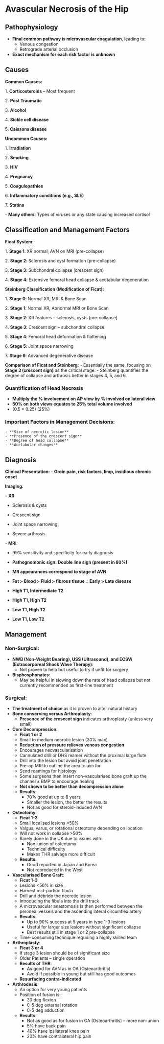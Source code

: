 # Avascular Necrosis of the Hip

## Pathophysiology

-   **Final common pathway is microvascular coagulation**, leading to:
    -   Venous congestion
    -   Retrograde arterial occlusion
-   **Exact mechanism for each risk factor is unknown**

## Causes

**Common Causes:**

1\. **Corticosteroids** – Most frequent

2\. **Post Traumatic**

3\. **Alcohol**

4\. **Sickle cell disease**

5\. **Caissons disease**

**Uncommon Causes:**

1\. **Irradiation**

2\. **Smoking**

3\. **HIV**

4\. **Pregnancy**

5\. **Coagulopathies**

6\. **Inflammatory conditions (e.g., SLE)**

7\. **Statins**

\- **Many others**: Types of viruses or any state causing increased cortisol

## Classification and Management Factors

**Ficat System:**

1\. **Stage 1**: XR normal, AVN on MRI (pre-collapse)

2\. **Stage 2**: Sclerosis and cyst formation (pre-collapse)

3\. **Stage 3**: Subchondral collapse (crescent sign)

4\. **Stage 4**: Extensive femoral head collapse & acetabular degeneration

**Steinberg Classification (Modification of Ficat):**

1\. **Stage 0**: Normal XR, MRI & Bone Scan

2\. **Stage 1**: Normal XR, Abnormal MRI or Bone Scan

3\. **Stage 2**: XR features – sclerosis, cysts (pre-collapse)

4\. **Stage 3**: Crescent sign – subchondral collapse

5\. **Stage 4**: Femoral head deformation & flattening

6\. **Stage 5**: Joint space narrowing

7\. **Stage 6**: Advanced degenerative disease

**Comparison of Ficat and Steinberg:** - Essentially the same, focusing on **Stage 3 (crescent sign)** as the critical stage. - Steinberg quantifies the degree of collapse and arthrosis better in stages 4, 5, and 6.

### Quantification of Head Necrosis

-   **Multiply the % involvement on AP view by % involved on lateral view**
-   **50% on both views equates to 25% total volume involved**
-   (0.5 \times 0.5 = 0.25) (25%)

### Important Factors in Management Decisions:

```         
- **Size of necrotic lesion**
- **Presence of the crescent sign**
- **Degree of head collapse**
- **Acetabular changes**
```

## Diagnosis

**Clinical Presentation:** - **Groin pain, risk factors, limp, insidious chronic onset**

**Imaging:**

\- **XR**:

-   Sclerosis & cysts

-   Crescent sign

-   Joint space narrowing

-   Severe arthrosis

\- **MRI**:

-   99% sensitivity and specificity for early diagnosis

-   **Pathognomonic sign: Double line sign (present in 80%)**

-   **MR appearances correspond to stage of AVN**:

-   **Fat \> Blood \> Fluid \> fibrous tissue = Early \> Late disease**

-   **High T1, Intermediate T2**

-   **High T1, High T2**

-   **Low T1, High T2**

-   **Low T1, Low T2**

## Management

### Non-Surgical:

-   **NWB (Non-Weight Bearing), USS (Ultrasound), and ECSW (Extracorporeal Shock Wave Therapy)**:
    -   Not proven to help but useful to try if unfit for surgery
-   **Bisphosphonates**:
    -   May be helpful in slowing down the rate of head collapse but not currently recommended as first-line treatment

### Surgical:

-   **The treatment of choice** as it is proven to alter natural history
-   **Bone conserving versus Arthroplasty**:
    -   **Presence of the crescent sign** indicates arthroplasty (unless very small)
-   **Core Decompression**:
    -   **Ficat 1 or 2**
    -   Small to medium necrotic lesion (30% max)
    -   **Reduction of pressure relieves venous congestion**
    -   Encourages neovascularisation
    -   Cannulated drill or DHS reamer without the proximal large flute
    -   Drill into the lesion but avoid joint penetration
    -   Pre-op MRI to outline the area to aim for
    -   Send reamings for histology
    -   Some surgeons then insert non-vascularised bone graft up the channel ± BMP to encourage healing
    -   **Not shown to be better than decompression alone**
    -   **Results**:
        -   70% good at up to 8 years
        -   Smaller the lesion, the better the results
        -   Not as good for steroid-induced AVN
-   **Osteotomy**:
    -   **Ficat 1-3**
    -   Small localised lesions \<50%
    -   Valgus, varus, or rotational osteotomy depending on location
    -   Will not work in collapse \>50%
    -   Rarely done in the UK due to issues with:
        -   Non-union of osteotomy
        -   Technical difficulty
        -   Makes THR salvage more difficult
    -   **Results**:
        -   Good reported in Japan and Korea
        -   Not reproduced in the West
-   **Vascularised Bone Graft**:
    -   **Ficat 1-3**
    -   Lesions \<50% in size
    -   Harvest mid-portion fibula
    -   Drill and debride the necrotic lesion
    -   Introducing the fibula into the drill track
    -   A microvascular anastomosis is then performed between the peroneal vessels and the ascending lateral circumflex artery
    -   **Results**:
        -   Up to 90% success at 5 years in type 1-3 lesions
        -   Useful for larger size lesions without significant collapse
        -   Best results still in stage 1 or 2 pre-collapse
    -   Time-consuming technique requiring a highly skilled team
-   **Arthroplasty**:
    -   **Ficat 3 or 4**
    -   If stage 3 lesion should be of significant size
    -   Older Patients – single operation
    -   **Results of THR**:
        -   As good for AVN as in OA (Osteoarthritis)
        -   Avoid if possible in young but still has good outcomes
    -   **Resurfacing contra-indicated**
-   **Arthrodesis**:
    -   An option for very young patients
    -   Position of fusion is:
        -   30 deg flexion
        -   0-5 deg external rotation
        -   0-5 deg adduction
    -   **Results**:
        -   Not as good as for fusion in OA (Osteoarthritis) – more non-union
        -   5% have back pain
        -   40% have ipsilateral knee pain
        -   20% have contralateral hip pain
